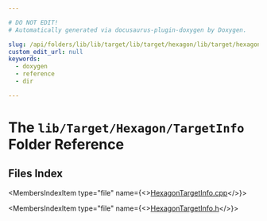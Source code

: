 ```yaml
---

# DO NOT EDIT!
# Automatically generated via docusaurus-plugin-doxygen by Doxygen.

slug: /api/folders/lib/lib/target/lib/target/hexagon/lib/target/hexagon/targetinfo
custom_edit_url: null
keywords:
  - doxygen
  - reference
  - dir

---
```





# The `lib/Target/Hexagon/TargetInfo` Folder Reference

<DoxygenPage pluginConfig={pluginConfig}>



## Files Index

<MembersIndex>

<MembersIndexItem
  type="file"
  name={<><a href="/docs/api/files/lib/lib/target/lib/target/hexagon/lib/target/hexagon/targetinfo/hexagontargetinfo-cpp">HexagonTargetInfo.cpp</a></>}>
</MembersIndexItem>

<MembersIndexItem
  type="file"
  name={<><a href="/docs/api/files/lib/lib/target/lib/target/hexagon/lib/target/hexagon/targetinfo/hexagontargetinfo-h">HexagonTargetInfo.h</a></>}>
</MembersIndexItem>

</MembersIndex>


</DoxygenPage>
